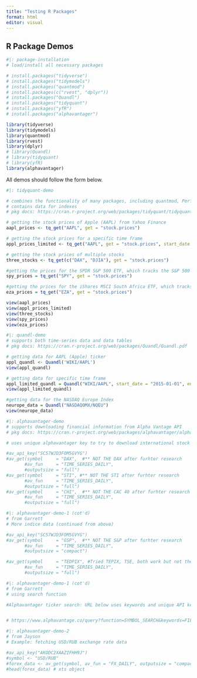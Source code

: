 ```yaml
---
title: "Testing R Packages"
format: html
editor: visual
---
```


## R Package Demos

```r
#|: package-installation
# load/install all necessary packages

# install.packages("tidyverse")
# install.packages("tidymodels")
# install.packages("quantmod")
# install.packages(c("rvest", "dplyr"))
# install.packages("Quandl")
# install.packages("tidyquant")
# install.packages("yfR")
# install.packages("alphavantager")

library(tidyverse) 
library(tidymodels)
library(quantmod)
library(rvest)
library(dplyr)
# library(Quandl)
# library(tidyquant)
# library(yfR)
library(alphavantager)
```

All demos should follow the form below.

```r
#|: tidyquant-demo

# combines the functionality of many packages, including quantmod, PerformanceAnalytics, zoo, xts, and TTR
# contains data for indexes 
# pkg docs: https://cran.r-project.org/web/packages/tidyquant/tidyquant.pdf

# getting the stock prices of Apple (AAPL) from Yahoo Finance
aapl_prices <- tq_get("AAPL", get = "stock.prices")

# getting the stock prices for a specific time frame
appl_prices_limited <- tq_get("AAPL", get = "stock.prices", start_date = "2020-01-01", end_date = "2022-12-31")

# getting the stock prices of multiple stocks
three_stocks <- tq_get(c("DAX", "DJIA"), get = "stock.prices")

#getting the prices for the SPDR S&P 500 ETF, which tracks the S&P 500 index
spy_prices = tq_get("SPY", get = "stock.prices")

#getting the prices for the iShares MSCI South Africa ETF, which tracks the MSCI South Africa 25/50 Index
eza_prices = tq_get("EZA", get = "stock.prices")

view(aapl_prices)
view(appl_prices_limited)
view(three_stocks)
view(spy_prices)
view(eza_prices)
```

```r
#|: quandl-demo
# supports both time-series data and data tables
# pkg docs: https://cran.r-project.org/web/packages/Quandl/Quandl.pdf

# getting data for AAPL (Apple) ticker
appl_quandl <- Quandl('WIKI/AAPL')
view(appl_quandl)

# getting data for specific time frame
appl_limited_quandl = Quandl("WIKI/AAPL", start_date = "2015-01-01", end_date = "2022-12-31")
view(appl_limited_quandl)

#getting data for the NASDAQ Europe Index
neurope_data = Quandl("NASDAQOMX/NQEU") 
view(neurope_data)

```

```r
#|: alphavantager-demo
# supports downloading financial information from Alpha Vantage API
# pkg docs: https://cran.r-project.org/web/packages/alphavantager/alphavantager.pdf 

# uses unique alphavantager key to try to download international stock indices

#av_api_key("SC57WJD3FOM5GVYG")
#av_get(symbol     = "DAX",  #** NOT THE DAX after furhter research
       #av_fun     = "TIME_SERIES_DAILY",
       #outputsize = "full")
#av_get(symbol     = "STI", #** NOT THE STI after furhter research
       #av_fun     = "TIME_SERIES_DAILY",
       #outputsize = "full")
#av_get(symbol     = "CHI",  #** NOT THE CAC 40 after furhter research
       #av_fun     = "TIME_SERIES_DAILY",
       #outputsize = "full")
```

```r
#|: alphavantager-demo-1 (cot'd)
# from Garrett
# More indice data (continued from above)

#av_api_key("SC57WJD3FOM5GVYG")
#av_get(symbol     = "GSP",  #** NOT THE S&P after furhter research
       #av_fun     = "TIME_SERIES_DAILY",
       #outputsize = "compact")

#av_get(symbol     = "TEDPIX", #Tried TEPIX, TSE, both work but not the correct index
       #av_fun     = "TIME_SERIES_DAILY",
       #outputsize = "full")


```

```r
#|: alphavantager-demo-1 (cot'd)
# from Garrett
# using search function

#Alphavantager ticker search: URL below uses keywords and unique API key to list ETF, mutual fund, and equity symbols to use in alphavantager package. Conclusion after using search function: international stock index data not available in package.  


# https://www.alphavantage.co/query?function=SYMBOL_SEARCH&keywords=FILLHERE&apikey=FILLHERE 


```

```r
#|: alphavantager-demo-2
# from Jayson
# Example: fetching USD/RUB exchange rate data

#av_api_key("AKODC2XAAZIFHH9J")
#symbol <- "USD/RUB"
#forex_data <- av_get(symbol, av_fun = "FX_DAILY", outputsize = "compact")
#head(forex_data) # xts object
```

